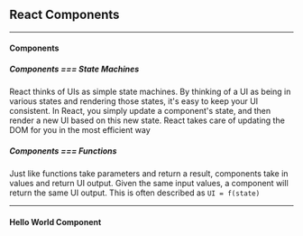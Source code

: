 <!-- prettier-ignore-start -->

<!-- prettier-ignore-end -->

## React Components


---

#### Components

##### Components === State Machines

React thinks of UIs as simple state machines. By thinking of a UI as being in various states and rendering those states, it's easy to keep your UI consistent. In React, you simply update a component's state, and then render a new UI based on this new state. React takes care of updating the DOM for you in the most efficient way

##### Components === Functions

Just like functions take parameters and return a result, components take in values and return UI output. Given the same input values, a component will return the same UI output. This is often described as `UI = f(state)`

---


#### Hello World Component

<ComponentPlayground code={helloWorld} />

